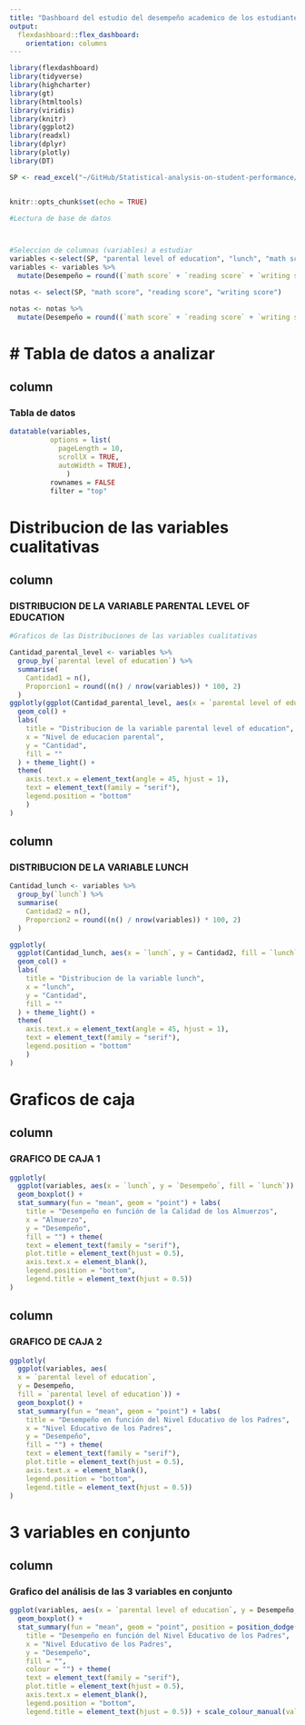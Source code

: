 ```yaml
---
title: "Dashboard del estudio del desempeño academico de los estudiantes"
output: 
  flexdashboard::flex_dashboard:
    orientation: columns
---
```


```r
library(flexdashboard)
library(tidyverse)
library(highcharter)
library(gt)
library(htmltools)
library(viridis)
library(knitr)
library(ggplot2)
library(readxl)
library(dplyr)
library(plotly)
library(DT)

SP <- read_excel("~/GitHub/Statistical-analysis-on-student-performance/Trabajo-Grupo-6.-Students-performance_files/StudentsPerformance G5-G6.xlsx")


knitr::opts_chunk$set(echo = TRUE)

#Lectura de base de datos



#Seleccion de columnas (variables) a estudiar
variables <-select(SP, "parental level of education", "lunch", "math score", "reading score", "writing score")
variables <- variables %>%
  mutate(Desempeño = round((`math score` + `reading score` + `writing score`) / 3,2 ))

notas <- select(SP, "math score", "reading score", "writing score")

notas <- notas %>%
  mutate(Desempeño = round((`math score` + `reading score` + `writing score`) / 3,2 ))
```

# Tabla de datos a analizar
===
## column {data-width="1200"}

### Tabla de datos 
```r
datatable(variables, 
          options = list(
            pageLength = 10,  
            scrollX = TRUE,   
            autoWidth = TRUE),
              )
          rownames = FALSE   
          filter = "top"
```


# Distribucion de las variables cualitativas 

## column {data-width="600"}

### DISTRIBUCION DE LA VARIABLE PARENTAL LEVEL OF EDUCATION

```r
#Graficos de las Distribuciones de las variables cualitativas

Cantidad_parental_level <- variables %>%
  group_by(`parental level of education`) %>%
  summarise(
    Cantidad1 = n(),
    Proporcion1 = round((n() / nrow(variables)) * 100, 2)
  )
ggplotly(ggplot(Cantidad_parental_level, aes(x = `parental level of education`, y = Cantidad1, fill = `parental level of education`)) +
  geom_col() +
  labs(
    title = "Distribucion de la variable parental level of education",
    x = "Nivel de educacion parental",
    y = "Cantidad",
    fill = ""
  ) + theme_light() +
  theme(
    axis.text.x = element_text(angle = 45, hjust = 1),
    text = element_text(family = "serif"),
    legend.position = "bottom"
    )
)
```


## column {data-width="400"}

### DISTRIBUCION DE LA VARIABLE LUNCH

```r
Cantidad_lunch <- variables %>%
  group_by(`lunch`) %>%
  summarise(
    Cantidad2 = n(),
    Proporcion2 = round((n() / nrow(variables)) * 100, 2)
  )

ggplotly(
  ggplot(Cantidad_lunch, aes(x = `lunch`, y = Cantidad2, fill = `lunch`)) +
  geom_col() +
  labs(
    title = "Distribucion de la variable lunch",
    x = "lunch",
    y = "Cantidad",
    fill = ""
  ) + theme_light() +
  theme(
    axis.text.x = element_text(angle = 45, hjust = 1),
    text = element_text(family = "serif"),
    legend.position = "bottom"
    )
)
```




# Graficos de caja

## column {data-width="500"}

### GRAFICO DE CAJA 1
```r
ggplotly(
  ggplot(variables, aes(x = `lunch`, y = `Desempeño`, fill = `lunch`)) + 
  geom_boxplot() + 
  stat_summary(fun = "mean", geom = "point") + labs(
    title = "Desempeño en función de la Calidad de los Almuerzos", 
    x = "Almuerzo", 
    y = "Desempeño",
    fill = "") + theme(
    text = element_text(family = "serif"),
    plot.title = element_text(hjust = 0.5),
    axis.text.x = element_blank(),
    legend.position = "bottom",
    legend.title = element_text(hjust = 0.5))
)
```


## column {data-width="500"}

### GRAFICO DE CAJA 2
```r
ggplotly(
  ggplot(variables, aes(
  x = `parental level of education`, 
  y = Desempeño, 
  fill = `parental level of education`)) + 
  geom_boxplot() + 
  stat_summary(fun = "mean", geom = "point") + labs(
    title = "Desempeño en función del Nivel Educativo de los Padres", 
    x = "Nivel Educativo de los Padres", 
    y = "Desempeño",
    fill = "") + theme(
    text = element_text(family = "serif"),
    plot.title = element_text(hjust = 0.5),
    axis.text.x = element_blank(),
    legend.position = "bottom",
    legend.title = element_text(hjust = 0.5))
)
```


# 3 variables en conjunto

## column {data-width="300"}

### Grafico del análisis de las 3 variables en conjunto
```r
ggplot(variables, aes(x = `parental level of education`, y = Desempeño, fill = `parental level of education`, colour = lunch)) + 
  geom_boxplot() + 
  stat_summary(fun = "mean", geom = "point", position = position_dodge(width = 0.75)) + labs(
    title = "Desempeño en función del Nivel Educativo de los Padres", 
    x = "Nivel Educativo de los Padres", 
    y = "Desempeño",
    fill = "",  
    colour = "") + theme(
    text = element_text(family = "serif"),
    plot.title = element_text(hjust = 0.5),
    axis.text.x = element_blank(),
    legend.position = "bottom",
    legend.title = element_text(hjust = 0.5)) + scale_colour_manual(values = c("standard" = "blue", "free/reduced" = "red"))          
```




